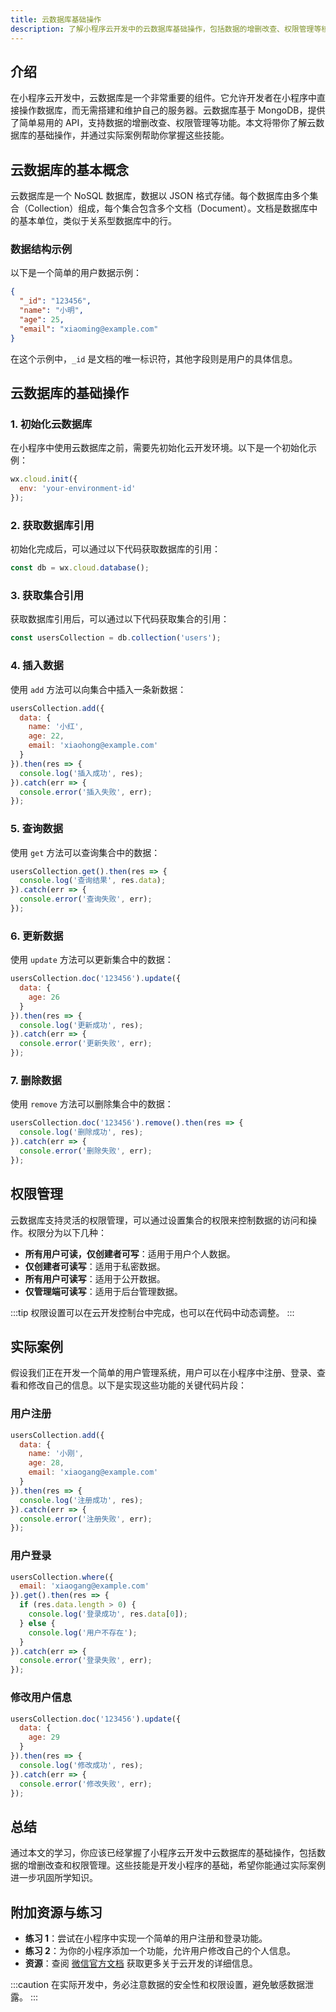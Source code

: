 ```yaml
---
title: 云数据库基础操作
description: 了解小程序云开发中的云数据库基础操作，包括数据的增删改查、权限管理等核心功能。本文适合初学者，通过清晰的解释和实际案例帮助你快速上手。
---
```


## 介绍

在小程序云开发中，云数据库是一个非常重要的组件。它允许开发者在小程序中直接操作数据库，而无需搭建和维护自己的服务器。云数据库基于 MongoDB，提供了简单易用的 API，支持数据的增删改查、权限管理等功能。本文将带你了解云数据库的基础操作，并通过实际案例帮助你掌握这些技能。

## 云数据库的基本概念

云数据库是一个 NoSQL 数据库，数据以 JSON 格式存储。每个数据库由多个集合（Collection）组成，每个集合包含多个文档（Document）。文档是数据库中的基本单位，类似于关系型数据库中的行。

### 数据结构示例

以下是一个简单的用户数据示例：

```json
{
  "_id": "123456",
  "name": "小明",
  "age": 25,
  "email": "xiaoming@example.com"
}
```

在这个示例中，`_id` 是文档的唯一标识符，其他字段则是用户的具体信息。

## 云数据库的基础操作

### 1. 初始化云数据库

在小程序中使用云数据库之前，需要先初始化云开发环境。以下是一个初始化示例：

```javascript
wx.cloud.init({
  env: 'your-environment-id'
});
```

### 2. 获取数据库引用

初始化完成后，可以通过以下代码获取数据库的引用：

```javascript
const db = wx.cloud.database();
```

### 3. 获取集合引用

获取数据库引用后，可以通过以下代码获取集合的引用：

```javascript
const usersCollection = db.collection('users');
```

### 4. 插入数据

使用 `add` 方法可以向集合中插入一条新数据：

```javascript
usersCollection.add({
  data: {
    name: '小红',
    age: 22,
    email: 'xiaohong@example.com'
  }
}).then(res => {
  console.log('插入成功', res);
}).catch(err => {
  console.error('插入失败', err);
});
```

### 5. 查询数据

使用 `get` 方法可以查询集合中的数据：

```javascript
usersCollection.get().then(res => {
  console.log('查询结果', res.data);
}).catch(err => {
  console.error('查询失败', err);
});
```

### 6. 更新数据

使用 `update` 方法可以更新集合中的数据：

```javascript
usersCollection.doc('123456').update({
  data: {
    age: 26
  }
}).then(res => {
  console.log('更新成功', res);
}).catch(err => {
  console.error('更新失败', err);
});
```

### 7. 删除数据

使用 `remove` 方法可以删除集合中的数据：

```javascript
usersCollection.doc('123456').remove().then(res => {
  console.log('删除成功', res);
}).catch(err => {
  console.error('删除失败', err);
});
```

## 权限管理

云数据库支持灵活的权限管理，可以通过设置集合的权限来控制数据的访问和操作。权限分为以下几种：

- **所有用户可读，仅创建者可写**：适用于用户个人数据。
- **仅创建者可读写**：适用于私密数据。
- **所有用户可读写**：适用于公开数据。
- **仅管理端可读写**：适用于后台管理数据。

:::tip
权限设置可以在云开发控制台中完成，也可以在代码中动态调整。
:::

## 实际案例

假设我们正在开发一个简单的用户管理系统，用户可以在小程序中注册、登录、查看和修改自己的信息。以下是实现这些功能的关键代码片段：

### 用户注册

```javascript
usersCollection.add({
  data: {
    name: '小刚',
    age: 28,
    email: 'xiaogang@example.com'
  }
}).then(res => {
  console.log('注册成功', res);
}).catch(err => {
  console.error('注册失败', err);
});
```

### 用户登录

```javascript
usersCollection.where({
  email: 'xiaogang@example.com'
}).get().then(res => {
  if (res.data.length > 0) {
    console.log('登录成功', res.data[0]);
  } else {
    console.log('用户不存在');
  }
}).catch(err => {
  console.error('登录失败', err);
});
```

### 修改用户信息

```javascript
usersCollection.doc('123456').update({
  data: {
    age: 29
  }
}).then(res => {
  console.log('修改成功', res);
}).catch(err => {
  console.error('修改失败', err);
});
```

## 总结

通过本文的学习，你应该已经掌握了小程序云开发中云数据库的基础操作，包括数据的增删改查和权限管理。这些技能是开发小程序的基础，希望你能通过实际案例进一步巩固所学知识。

## 附加资源与练习

- **练习 1**：尝试在小程序中实现一个简单的用户注册和登录功能。
- **练习 2**：为你的小程序添加一个功能，允许用户修改自己的个人信息。
- **资源**：查阅 [微信官方文档](https://developers.weixin.qq.com/miniprogram/dev/wxcloud/basis/getting-started.html) 获取更多关于云开发的详细信息。

:::caution
在实际开发中，务必注意数据的安全性和权限设置，避免敏感数据泄露。
:::